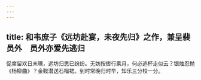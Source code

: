 ```yaml
---
---
---
```

title: 和韦庶子《远坊赴宴，未夜先归》之作，兼呈裴员外　员外亦爱先逃归
---



促席留欢日未曛，远坊归思已纷纷。无妨按辔行乘月，何必逃杯走似云？银烛忍抛《杨柳曲》？金鞍潜送石榴裙。到时常晚归时早，知乐三分校一分。